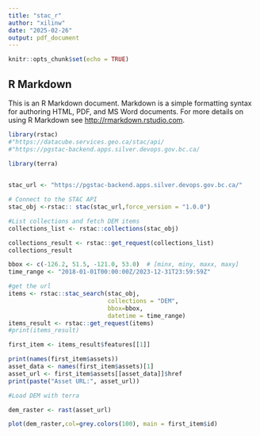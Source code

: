 ```yaml
---
title: "stac_r"
author: "xilinw"
date: "2025-02-26"
output: pdf_document
---
```


```r
knitr::opts_chunk$set(echo = TRUE)
```

## R Markdown

This is an R Markdown document. Markdown is a simple formatting syntax for authoring HTML, PDF, and MS Word documents. For more details on using R Markdown see <http://rmarkdown.rstudio.com>.


```r
library(rstac)
#"https://datacube.services.geo.ca/stac/api/
#"https://pgstac-backend.apps.silver.devops.gov.bc.ca/

library(terra)
 

```



```r
stac_url <- "https://pgstac-backend.apps.silver.devops.gov.bc.ca/"

# Connect to the STAC API
stac_obj <-rstac:: stac(stac_url,force_version = "1.0.0")

#List collections and fetch DEM items
collections_list <- rstac::collections(stac_obj)

collections_result <- rstac::get_request(collections_list)
collections_result
```

```r
bbox <- c(-126.2, 51.5, -121.0, 53.0)  # [minx, miny, maxx, maxy]
time_range <- "2018-01-01T00:00:00Z/2023-12-31T23:59:59Z"

#get the url
items <- rstac::stac_search(stac_obj, 
                            collections = "DEM",
                            bbox=bbox,
                            datetime = time_range)
items_result <- rstac::get_request(items)
#print(items_result)

first_item <- items_result$features[[1]]

print(names(first_item$assets))
asset_data <- names(first_item$assets)[1]
asset_url <- first_item$assets[[asset_data]]$href
print(paste("Asset URL:", asset_url))


```
```r
#Load DEM with terra

dem_raster <- rast(asset_url)

plot(dem_raster,col=grey.colors(100), main = first_item$id)

```